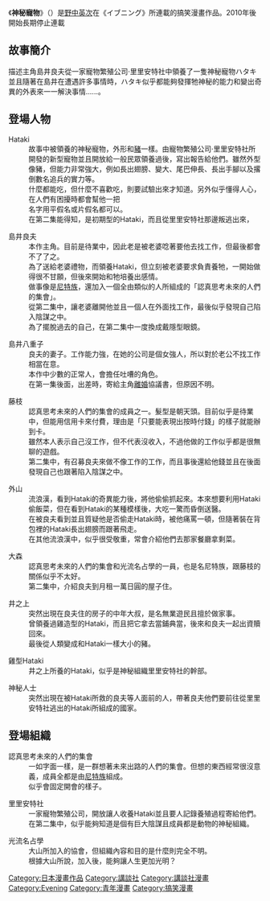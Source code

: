 {{Infobox animanga/Headerofja
|標題= 神秘寵物
|圖像=
|尺寸= 
|說明= 
|日文名稱= ハタキ
|英文名稱= 
|假名= はたき
|羅馬字= Hataki
|類型= [[喜劇|喜劇]]
}}
{{Infobox animanga/Manga
|標題= 神秘寵物
|作者= [[野中英次|野中英次]]
|作畫=
|出版社= {{flagicon|Japan}} [[講談社|講談社]]<br />{{flagicon|Taiwan}} [[東立出版社|東立出版社]]
|其他出版社=
|連載雜誌= イブニング
|label= KC Magazine
|發售日=
|開始= 2007年
|結束= 
|冊數= 2卷（2009年3月）
|話數= 
|其他=
}}
{{Infobox animanga/Footerofja}}

《'''神秘寵物'''》（{{lang-ja|ハタキ}}）是[[野中英次|野中英次]]在《イブニング》所連載的搞笑漫畫作品。2010年後開始長期停止連載

== 故事簡介 ==
描述主角島井良夫從一家寵物繁殖公司·里里安特社中領養了一隻神秘寵物ハタキ並且隨著在島井在遭遇許多事情時，ハタキ似乎都能夠發揮牠神秘的能力和變出奇異的外表來一一解決事情......。

== 登場人物 ==
;Hataki
:故事中被領養的神秘寵物，外形和[[豬|豬]]一樣。由寵物繁殖公司·里里安特社所開發的新型寵物並且開放給一般民眾領養過後，寫出報告給他們。雖然外型像豬，但能力非常強大，例如長出翅膀、變大、尾巴伸長、長出手腳以及撂倒數名追兵的實力等。
:什麼都能吃，但什麼不喜歡吃，則要試驗出來才知道。另外似乎懂得人心，在人們有困擾時都會幫他一把
:名字用平假名或片假名都可以。
:在第二集能得知，是初期型的Hataki，而且從里里安特社那邊叛逃出來，

;島井良夫
:本作主角。目前是待業中，因此老是被老婆唸著要他去找工作，但最後都會不了了之。
:為了送給老婆禮物，而領養Hataki，但立刻被老婆要求負責養牠，一開始做得很不甘願，但後來開始和牠培養出感情。
:做事像是[[尼特族|尼特族]]，還加入一個全由類似的人所組成的「認真思考未來的人們的集會」。
:從第二集中，讓老婆離開他並且一個人在外面找工作，最後似乎發現自己陷入陰謀之中。
:為了擺脫過去的自己，在第二集中一度換成戴隱型眼鏡。

;島井八重子
:良夫的妻子。工作能力強，在她的公司是個女強人，所以對於老公不找工作相當在意。
:本作中少數的正常人，會擔任吐嘈的角色。
:在第一集後面，出差時，寄給主角[[離婚|離婚]]協議書，但原因不明。

;藤枝
:認真思考未來的人們的集會的成員之一。髮型是朝天頭。目前似乎是待業中，但能用信用卡來付費，理由是「只要能表現出按時付錢」的樣子就能辦到卡。
:雖然本人表示自己沒工作，但不代表沒收入，不過他做的工作似乎都是很無聊的遊戲。
:第二集中，有召募良夫來做不像工作的工作，而且事後還給他錢並且在後面發現自己也跟著陷入陰謀之中。

;外山
:流浪漢，看到Hataki的奇異能力後，將他偷偷抓起來。本來想要利用Hataki偷飯菜，但在看到Hataki的某種模樣後，大吃一驚而昏倒送醫。
:在被良夫看到並且質疑他是否偷走Hataki時，被他痛罵一頓，但隨著裝在背包裡的Hataki長出翅膀而跟著飛走。
:在其他流浪漢中，似乎很受敬重，常會介紹他們去那家餐廳拿剩菜。

;大森
:認真思考未來的人們的集會和光流名占學的一員，也是名尼特族，跟藤枝的關係似乎不太好。
:第二集中，介紹良夫到月租一萬日圓的屋子住。

;井之上
:突然出現在良夫住的房子的中年大叔，是名無業遊民且擅於做家事。
:曾領養過雞造型的Hataki，而且把它拿去當鋪典當，後來和良夫一起出資贖回來。
:最後從人類變成和Hataki一樣大小的豬。

;雞型Hataki
:井之上所養的Hataki，似乎是神秘組織里里安特社的幹部。

;神秘人士
:突然出現在被Hataki所救的良夫等人面前的人，帶著良夫他們要前往從里里安特社逃出的Hataki所組成的國家。

== 登場組織 ==
;認真思考未來的人們的集會
:一如字面一樣，是一群想著未來出路的人們的集會。但想的東西經常很沒意義，成員全都是由[[尼特族|尼特族]]組成。
:似乎會固定開會的樣子。

;里里安特社
:一家寵物繁殖公司，開放讓人收養Hataki並且要人記錄養殖過程寄給他們。
:在第二集中，似乎能夠知道是個有巨大陰謀且成員都是動物的神秘組織。

;光流名占學
:大山所加入的協會，但組織內容和目的是什麼則完全不明。
:根據大山所說，加入後，能夠讓人生更加光明？


{{DEFAULTSORT:Hataki}}
[[Category:日本漫畫作品|Category:日本漫畫作品]]
[[Category:講談社|Category:講談社]]
[[Category:講談社漫畫|Category:講談社漫畫]]
[[Category:Evening|Category:Evening]]
[[Category:青年漫畫|Category:青年漫畫]]
[[Category:搞笑漫畫|Category:搞笑漫畫]]